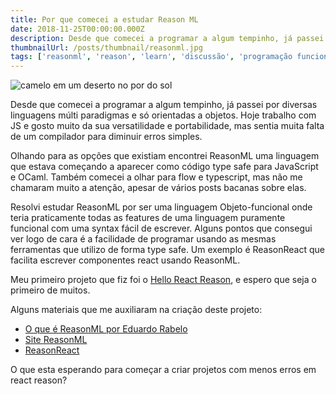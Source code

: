```yaml
---
title: Por que comecei a estudar Reason ML
date: 2018-11-25T00:00:00.000Z
description: Desde que comecei a programar a algum tempinho, já passei por diversas linguagens múlti paradigmas e só orientadas a objetos.
thumbnailUrl: /posts/thumbnail/reasonml.jpg
tags: ['reasonml', 'reason', 'learn', 'discussão', 'programação funcional', 'pt-br']
---
```


![camelo em um deserto no por do sol](/posts/thumbnail/reasonml.jpg)

Desde que comecei a programar a algum tempinho, já passei por diversas linguagens múlti paradigmas e só orientadas a objetos. Hoje trabalho com JS e gosto muito da sua versatilidade e portabilidade, mas sentia muita falta de um compilador para diminuir erros simples.

Olhando para as opções que existiam encontrei ReasonML uma linguagem que estava começando a aparecer como código type safe para JavaScript e OCaml. Também comecei a olhar para flow e typescript, mas não me chamaram muito a atenção, apesar de vários posts bacanas sobre elas.

Resolvi estudar ReasonML por ser uma linguagem Objeto-funcional onde teria praticamente todas as features de uma linguagem puramente funcional com uma syntax fácil de escrever. Alguns pontos que consegui ver logo de cara é a facilidade de programar usando as mesmas ferramentas que utilizo de forma type safe. Um exemplo é ReasonReact que facilita escrever componentes react usando ReasonML.

Meu primeiro projeto que fiz foi o [Hello React Reason](https://github.com/enieber/hello-react-reason), e espero que seja o primeiro de muitos.

Alguns materiais que me auxiliaram na criação deste projeto:

- [O que é ReasonML por Eduardo Rabelo](https://medium.com/@oieduardorabelo/o-que-%C3%A9-reasonml-e0a2b6068306)
- [Site ReasonML](https://reasonml.github.io/)
- [ReasonReact](https://reasonml.github.io/reason-react/)


O que esta esperando para começar a criar projetos com menos erros em react reason?
